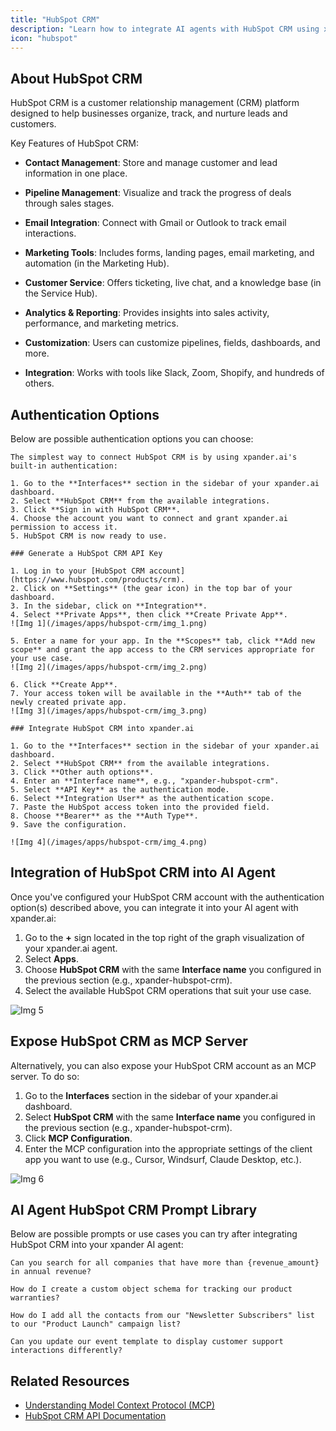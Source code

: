 ```yaml
---
title: "HubSpot CRM"
description: "Learn how to integrate AI agents with HubSpot CRM using xpander.ai. Create intelligent workflows that automatically engage leads, update contact records, and trigger personalized follow-ups based on real-time customer interactions."
icon: "hubspot"
---
```


## About HubSpot CRM

HubSpot CRM is a customer relationship management (CRM) platform designed to help businesses organize, track, and nurture leads and customers.

Key Features of HubSpot CRM:
- **Contact Management**: Store and manage customer and lead information in one place.

- **Pipeline Management**: Visualize and track the progress of deals through sales stages.

- **Email Integration**: Connect with Gmail or Outlook to track email interactions.

- **Marketing Tools**: Includes forms, landing pages, email marketing, and automation (in the Marketing Hub).

- **Customer Service**: Offers ticketing, live chat, and a knowledge base (in the Service Hub).

- **Analytics & Reporting**: Provides insights into sales activity, performance, and marketing metrics.

- **Customization**: Users can customize pipelines, fields, dashboards, and more.

- **Integration**: Works with tools like Slack, Zoom, Shopify, and hundreds of others.

## Authentication Options

Below are possible authentication options you can choose:

<Tabs>
  <Tab title="Built-in xpander.ai Auth">

    The simplest way to connect HubSpot CRM is by using xpander.ai's built-in authentication:

    1. Go to the **Interfaces** section in the sidebar of your xpander.ai dashboard.  
    2. Select **HubSpot CRM** from the available integrations.  
    3. Click **Sign in with HubSpot CRM**.  
    4. Choose the account you want to connect and grant xpander.ai permission to access it.  
    5. HubSpot CRM is now ready to use.

  </Tab>

  <Tab title="API Access">

    ### Generate a HubSpot CRM API Key

    1. Log in to your [HubSpot CRM account](https://www.hubspot.com/products/crm).  
    2. Click on **Settings** (the gear icon) in the top bar of your dashboard.  
    3. In the sidebar, click on **Integration**.  
    4. Select **Private Apps**, then click **Create Private App**.  
    ![Img 1](/images/apps/hubspot-crm/img_1.png)

    5. Enter a name for your app. In the **Scopes** tab, click **Add new scope** and grant the app access to the CRM services appropriate for your use case.  
    ![Img 2](/images/apps/hubspot-crm/img_2.png)

    6. Click **Create App**.  
    7. Your access token will be available in the **Auth** tab of the newly created private app.  
    ![Img 3](/images/apps/hubspot-crm/img_3.png)

    ### Integrate HubSpot CRM into xpander.ai

    1. Go to the **Interfaces** section in the sidebar of your xpander.ai dashboard.  
    2. Select **HubSpot CRM** from the available integrations.  
    3. Click **Other auth options**.  
    4. Enter an **Interface name**, e.g., "xpander-hubspot-crm".  
    5. Select **API Key** as the authentication mode.  
    6. Select **Integration User** as the authentication scope.  
    7. Paste the HubSpot access token into the provided field.  
    8. Choose **Bearer** as the **Auth Type**.  
    9. Save the configuration.  

    ![Img 4](/images/apps/hubspot-crm/img_4.png)

  </Tab>
</Tabs>

## Integration of HubSpot CRM into AI Agent

Once you've configured your HubSpot CRM account with the authentication option(s) described above, you can integrate it into your AI agent with xpander.ai:

1. Go to the **+** sign located in the top right of the graph visualization of your xpander.ai agent.  
2. Select **Apps**.  
3. Choose **HubSpot CRM** with the same **Interface name** you configured in the previous section (e.g., xpander-hubspot-crm).  
4. Select the available HubSpot CRM operations that suit your use case.  

![Img 5](/images/apps/hubspot-crm/img_5.png)
## Expose HubSpot CRM as MCP Server

Alternatively, you can also expose your HubSpot CRM account as an MCP server. To do so:

1. Go to the **Interfaces** section in the sidebar of your xpander.ai dashboard.  
2. Select **HubSpot CRM** with the same **Interface name** you configured in the previous section (e.g., xpander-hubspot-crm).  
3. Click **MCP Configuration**.  
4. Enter the MCP configuration into the appropriate settings of the client app you want to use (e.g., Cursor, Windsurf, Claude Desktop, etc.).

![Img 6](/images/apps/hubspot-crm/img_6.png)

## AI Agent HubSpot CRM Prompt Library

Below are possible prompts or use cases you can try after integrating HubSpot CRM into your xpander AI agent:

```
Can you search for all companies that have more than {revenue_amount} in annual revenue?
```

````
How do I create a custom object schema for tracking our product warranties?
````

```
How do I add all the contacts from our "Newsletter Subscribers" list to our "Product Launch" campaign list?
```

```
Can you update our event template to display customer support interactions differently?
```

## Related Resources

- [Understanding Model Context Protocol (MCP)](/docs/05-human-interfaces/04-mcp)
- [HubSpot CRM API Documentation](https://developers.hubspot.com/docs/reference/api/overview)